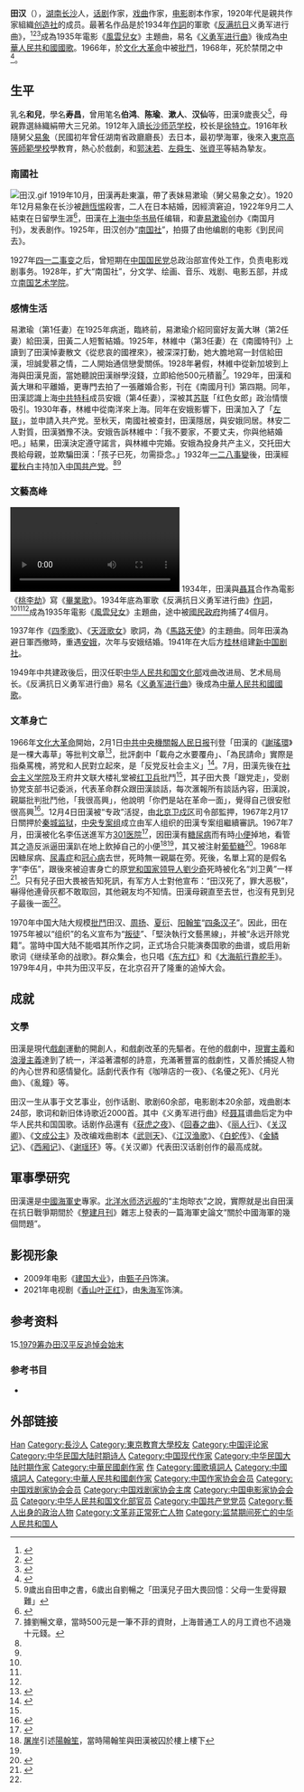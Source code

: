 {{Refimprove|time=2021-11-27T05:26:18+00:00}}
{{Infobox Person
| name   = 田汉
| image  = 1964-01 1964年 田汉.jpg
|caption= 攝於1964年
| imagesize  = 200px
| nationality = {{PRC}}
| birth_date  = {{Birth date|1898|3|12}}
| birth_place = {{QING|湖南省}}[[长沙府|长沙府]]
| death_date  = {{Death date and age|1968|12|10|1898|3|12}} 
| death_place = {{CHN}}[[北京市|北京市]][[海淀區|海淀區]][[中國人民解放軍總醫院|中國人民解放軍總醫院]]
| occupation  = 剧作家、诗人、词作者
| parents = 田禹卿<br/>易克勤<ref>易克勤出自田申之書，另說易克勒。</ref><ref name=田申之書>{{Cite book |title=我的父親田漢 |author=田申 |url=https://books.google.com.hk/books?id=j0pbDwAAQBAJ&pg=PT5 |date=2011-04 |access-date=2020-06-22 |archive-date=2020-06-25 |archive-url=https://web.archive.org/web/20200625085453/https://books.google.com.hk/books?id=j0pbDwAAQBAJ&pg=PT5 |dead-url=no }}</ref>
|siblings= 弟：田壽康（田洪）<br/>田壽麟（田沅）
| spouse = [[易漱瑜|易漱瑜]]（1920年－1925年）<br />[[黄大琳|黄大琳]]（1927年－1929年）<br />[[林维中|林维中]]（1931年－1946年）<br />[[安娥|安　娥]]（1938年－1968年）
| children = 田申（又名田海男，1923年生，母：易漱瑜）<br>[[田大畏|田大畏]]（1931年8月生，母：安娥）<ref name=田大畏憶愛>{{Cite web |url= http://mjlsh.usc.cuhk.edu.hk/Book.aspx?cid=4&tid=3851 |title= 田漢兒子田大畏回憶：父母一生愛得艱難 |publisher= [[香港中文大學中國研究服務中心|香港中文大學中國研究服務中心]] |author= 劉暢 |accessdate= 2020-06-22 |archive-date= 2020-06-23 |archive-url= https://web.archive.org/web/20200623013528/http://mjlsh.usc.cuhk.edu.hk/Book.aspx?cid=4&tid=3851 |dead-url= no }}</ref><br>田野（乳名田瑪琍，1931年11月生，母：林維中）<br>田雲男（1936年生，8歲早夭，母：林維中）
| nationality = {{PRC}}
| party  = {{CPC}} 
}}
'''田汉'''（{{bd|1898年|3月12日|1968年|12月10日}}），[[湖南省_(清)|湖南]][[长沙|长沙]]人，[[话剧|话剧]]作家，[[戏曲|戏曲]]作家，[[电影|电影]]剧本作家，1920年代是親共作家組織[[创造社|创造社]]的成员。最著名作品是於1934年[[作詞|作詞]]的軍歌《[[中国抗日战争|反满抗日]]义勇军进行曲》，<ref name="雲南文獻">{{cite journal|title=淺談聶耳名歌「義勇軍進行曲」|journal=雲南文獻|issue=42|publisher=臺北市雲南省同鄉會|date=2012-12-25|last=曾永介|url=https://taipei.yunnan.tw/index.php/literature/list-5/yunnanliterature42/809-article4212.html|archiveurl=https://web.archive.org/web/20210414083253/https://taipei.yunnan.tw/index.php/literature/list-5/yunnanliterature42/809-article4212.html|archivedate=2021-04-14}}</ref><ref name="宽城">{{cite news|title=中华人民共和国国歌的诞生源于长城抗战|newspaper=河北宽城满族自治县历史博物馆|date=2013-08-29 |last=曹建民|url=http://www.kcbwg.com/Article/ShowInfo.asp?InfoID=102|archiveurl=https://web.archive.org/web/20160818072908/http://www.kcbwg.com/Article/ShowInfo.asp?InfoID=102|archivedate=2016-08-18}}</ref><ref name="辽宁日报2021">{{cite news|title=红色桓仁是国歌原创素材地|newspaper=辽宁日报|via=人民网|date=2021-02-08|last=丛焕宇|url=http://ln.people.com.cn/n2/2021/0208/c378317-34570258.html|archiveurl=https://web.archive.org/web/20211106130632/http://ln.people.com.cn/n2/2021/0208/c378317-34570258.html|archivedate=2021-11-06}}</ref>成為1935年電影《[[風雲兒女|風雲兒女]]》主題曲，易名《[[义勇军进行曲|义勇军进行曲]]》後成為[[中華人民共和國國歌|中華人民共和國國歌]]。1966年，於[[文化大革命|文化大革命]]中被[[批鬥|批鬥]]，1968年，死於禁閉之中<ref name=開放>{{Cite web |url= http://www.open.com.hk/content.php?id=1453 |title= 田漢悲歌伴我行 |publisher= [[開放雜誌|開放雜誌]] |author= 李文西 |date= 2013年7月7日 |accessdate= 2017年8月31日 |archive-date= 2017年8月31日 |archive-url= https://web.archive.org/web/20170831182038/http://www.open.com.hk/content.php?id=1453 |dead-url= no }}</ref>。

== 生平 ==
乳名'''和兒'''，學名'''寿昌'''，曾用笔名'''伯鸿'''、'''陈瑜'''、'''漱人'''、'''汉仙'''等，田漢9歲喪父<ref>9歲出自田申之書，6歲出自劉暢之「田漢兒子田大畏回憶：父母一生愛得艱難」</ref>，母親靠選絲織絹帶大三兄弟。1912年入讀[[长沙师范学校|长沙师范学校]]，校长是[[徐特立|徐特立]]。1916年秋隨舅父[[易象|易象]]（民國初年曾任湖南省政廳廳長）去日本，最初學海軍，後來入[[東京教育大學|東京高等師範學校]]學教育，熱心於戲劇，和[[郭沫若|郭沫若]]、[[左舜生|左舜生]]、[[张資平|张資平]]等結為摯友。

=== 南國社 ===
[[File:田汉.gif|thumb]]
1919年10月，田漢再赴東瀛，帶了表妹易漱瑜（舅父易象之女）。1920年12月易象在长沙被[[趙恆惕|趙恆惕]]殺害，二人在日本結婚，因經濟窘迫，1922年9月二人結束在日留學生涯<ref>{{Cite web |url= http://tianhanfoundation.org/content/?193.html |title= 與田漢青梅竹馬的易漱瑜 |date= 2018-05-29 |work= 南杰文化 |author= 曉維 |accessdate= 2020-06-29 |archive-date= 2019-08-26 |archive-url= https://web.archive.org/web/20190826153310/http://tianhanfoundation.org/content/?193.html |dead-url= no }}</ref>，田漢在[[上海縣|上海]][[中华书局有限公司#成立初期|中华书局]]任编辑，和妻[[易漱瑜|易漱瑜]]创办《南国月刊》，发表剧作。1925年，田汉创办“[[南国社|南国社]]”，拍摄了由他编剧的电影《到民间去》。

1927年[[四一二事变|四一二事变]]之后，曾短期在[[中国国民党|中国国民党]]总政治部宣传处工作，负责电影戏剧事务。1928年，扩大“南国社”，分文学、绘画、音乐、戏剧、电影五部，并成立[[南国艺术学院|南国艺术学院]]。

=== 感情生活 ===
易漱瑜（第1任妻）在1925年病逝，臨終前，易漱瑜介紹同窗好友黃大琳（第2任妻）給田漢，田黃二人短暫結婚。1925年，林維中（第3任妻）在《南國特刊》上讀到了田漢悼妻散文《從悲哀的國裡來》，被深深打動，她大膽地寫一封信給田漢，坦誠愛慕之情，二人開始通信戀愛關係。1928年暑假，林維中從新加坡到上海與田漢見面，當她聽說田漢辦學沒錢，立即給他500元積蓄<ref>據劉暢文章，當時500元是一筆不菲的資財，上海普通工人的月工資也不過幾十元錢。</ref>。1929年，田漢和黃大琳和平離婚，更專門去拍了一張離婚合影，刊在《南國月刊》第四期。同年，田漢認識上海[[中共特科|中共特科]]成员安娥（第4任妻），深被其[[苏联|苏联]]「红色女郎」政治情懷吸引。1930年春，林維中從南洋來上海。同年在安娥影響下，田漢加入了「[[左联|左联]]」，並申請入共产党。至秋天，南國社被查封，田漢隱居，與安娥同居。林安二人對質，田漢猶豫不決。安娥告訴林維中：「我不要家，不要丈夫，你與他結婚吧。」結果，田漢決定遵守諾言，與林維中完婚。安娥為投身共产主义，交托田大畏給母親，並欺騙田漢：「孩子已死，勿需掛念。」1932年[[一二八事變|一二八事變]]後，田漢經[[瞿秋白|瞿秋白]]主持加入[[中国共产党|中国共产党]]。<ref name=田大畏憶愛/><ref name=田申之書/>

=== 文藝高峰 ===
[[File:Street_Angel_(1937_film).ogv|thumb]]
1934年，田漢與[[聶耳|聶耳]]合作為電影《[[桃李劫|桃李劫]]》寫《[[畢業歌|畢業歌]]》。1934年底為軍歌《反满抗日义勇军进行曲》[[作詞|作詞]]，<ref name="雲南文獻"/><ref name="宽城"/><ref name="辽宁日报2021"/>成為1935年電影《[[風雲兒女|風雲兒女]]》主題曲，途中被[[國民政府|國民政府]]拘捕了4個月。

1937年作《[[四季歌_(马路天使)|四季歌]]》、《[[天涯歌女|天涯歌女]]》歌詞，為《[[馬路天使|馬路天使]]》的主題曲。同年田漢為避日軍西撤時，重遇[[安娥|安娥]]，次年与安娥结婚。1941年在大后方[[桂林|桂林]]组建[[新中国剧社|新中国剧社]]。

1949年中共建政後后，田汉任职[[中华人民共和国文化部|中华人民共和国文化部]]戏曲改进局、艺术局局长。《反满抗日义勇军进行曲》易名《[[义勇军进行曲|义勇军进行曲]]》後成為[[中華人民共和國國歌|中華人民共和國國歌]]。
=== 文革身亡 ===
1966年[[文化大革命|文化大革命]]開始，2月1日[[中共中央機關報|中共中央機關報]][[人民日报|人民日报]]刊登「田漢的《[[谢瑶环_(京剧)|謝瑤環]]》是一棵大毒草」等批判文章<ref>{{Cite book |url= https://books.google.com.hk/books?id=KcWX7NqYn9gC&pg=PA424&lpg=PA424 |title= 「樣板戲」編年史: 前篇. 1963-1966年 |author= 李松 |publisher= 秀威出版 |year= 2011 |access-date= 2018-03-09 |archive-date= 2018-03-10 |archive-url= https://web.archive.org/web/20180310010639/https://books.google.com.hk/books?id=KcWX7NqYn9gC&pg=PA424&lpg=PA424 |dead-url= no }}</ref>，批評劇中「載舟之水要覆舟」、「為民請命」實際是指桑罵槐，將党和人民對立起來，是「反党反社会主义」<ref>{{Cite news |author=劉爽 |title=1968年：国歌词作者成了“大叛徒” — — 钱钢老师课上的生日报【52】 |url=https://medium.com/birthday-paper/1968年-国歌词作者成了-大叛徒-钱钢老师课上的生日报-52-117b115b3e7c |quote=人民日报截圖 |publisher=生日報 |date=2016-07-11 |accessdate=2020-09-14 |archive-date=2020-06-27 |archive-url=https://web.archive.org/web/20200627212548/https://medium.com/birthday-paper/1968%E5%B9%B4-%E5%9B%BD%E6%AD%8C%E8%AF%8D%E4%BD%9C%E8%80%85%E6%88%90%E4%BA%86-%E5%A4%A7%E5%8F%9B%E5%BE%92-%E9%92%B1%E9%92%A2%E8%80%81%E5%B8%88%E8%AF%BE%E4%B8%8A%E7%9A%84%E7%94%9F%E6%97%A5%E6%8A%A5-52-117b115b3e7c |dead-url=no }}</ref>。7月，田漢先後在[[社会主义学院|社会主义学院]]及王府井文联大楼礼堂被[[红卫兵|红卫兵]]批鬥<ref name=文人不自由/>，其子田大畏「跟党走」，受剧协党支部书记委派，代表革命群众跟田漢談話，每次滙報所有談話內容，田漢說，親屬批判批鬥他，「我很高興」，他說明「你們是站在革命一面」，覺得自己很安慰很高興<ref>{{Cite report |url= https://www.isuntv.com/cn/watch/e11339 |title= 我的家人：平生一掬憂時淚 |work= [[陽光衛視|陽光網視]] |quote= 田漢之子田大畏自述 |date=  |access-date= 2020-06-23 |archive-date= 2020-06-26 |archive-url= https://web.archive.org/web/20200626063839/https://www.isuntv.com/cn/watch/e11339 |dead-url= no }}</ref>。12月4日田漢被“专政”活捉，由[[北京卫戍区|北京卫戍区]]司令部監押，1967年2月17日關押於[[秦城监狱|秦城监狱]]，[[中央专案组|中央专案组]]成立由军人组织的田漢专案组繼續審訊。1967年7月，田漢被化名李伍送進军方[[301医院|301医院]]<ref name=文人不自由>{{Cite web |author= 張耀傑 |title= 文人不自由：国歌作者田漢文革悲慘命運 |url= http://mjlsh.usc.cuhk.edu.hk/Book.aspx?cid=4&tid=3726 |publisher= 香港中文大學中國研究服務中心 |accessdate= 2020-06-22 |archive-date= 2020-06-20 |archive-url= https://web.archive.org/web/20200620181657/http://mjlsh.usc.cuhk.edu.hk/Book.aspx?cid=4&tid=3726 |dead-url= no }}</ref>，因田漢有[[糖尿病|糖尿病]]而有時[[小便|小便]]掉地，看管其之造反派逼田漢趴在地上飲掉自己的小便<ref>[[屠岸|屠岸]]引述[[陽翰笙|陽翰笙]]，當時陽翰笙與田漢被囚於樓上樓下</ref><ref name=凤凰卫视我的中国心/>，其又被注射[[葡萄糖|葡萄糖]]<ref>{{Cite report |url=https://www.youtube.com/watch?v=nrZyGzOgtL8&t=826 |title=鏗鏘集：命運協奏曲 |work=香港電台 |quote=田漢之孫田鋼語 |date=2018-04-18 |access-date=2020-06-23 |archive-date=2020-08-06 |archive-url=https://web.archive.org/web/20200806234420/https://www.youtube.com/watch?v=nrZyGzOgtL8&t=826 |dead-url=no }}</ref>。1968年因糖尿病、[[尿毒症|尿毒症]]和[[冠心病|冠心病]]去世，死時無一親屬在旁。死後，名單上寫的是假名字“李伍”，跟後來被迫害身亡的原[[党和国家领导人|党和国家领导人]][[劉少奇|劉少奇]]死時被化名“刘卫黄”一样<ref name=凤凰卫视我的中国心>{{Cite web |url= http://news.ifeng.com/history/phtv/wdzgx/detail_2011_10/14/9858336_5.shtml |title= 国歌词作者文革中被逼死：生前被迫喝下自己小便 |publisher= [[凤凰卫视|凤凰卫视]] |date= 2011年10月14日 |accessdate= 2017年8月31日 |archive-date= 2017年8月31日 |archive-url= https://web.archive.org/web/20170831180512/http://news.ifeng.com/history/phtv/wdzgx/detail_2011_10/14/9858336_5.shtml |dead-url= no }}</ref>。只有兒子田大畏被告知死訊，有军方人士對他宣布：“田汉死了，罪大恶极”，嚇得他連骨灰都不敢取回，其他親友均不知情。田漢母親直至去世，也沒有見到兒子最後一面<ref name=開放/>。 

1970年中国大陆大规模[[批鬥|批鬥]]田汉、[[周扬_(政治人物)|周扬]]、[[夏衍|夏衍]]、[[阳翰笙|阳翰笙]]“[[四条汉子|四条汉子]]”。因此，田在1975年被以“组织”的名义宣布为“[[叛徒|叛徒]]”、「堅決執行文藝黑線」，并被“永远开除党籍”。當時中国大陆不能唱其所作之詞，正式场合只能演奏国歌的曲谱，或启用新歌词《继续革命的战歌》。群众集会，也只唱《[[东方红_(歌曲)|东方红]]》和《[[大海航行靠舵手|大海航行靠舵手]]》。1979年4月，中共为田汉平反，在北京召开了隆重的追悼大会。
==成就==
===文學===
田漢是現代[[戲劇|戲劇]]運動的開創人，和戲劇改革的先驅者。在他的戲劇中，[[現實主義|現實主義]]和[[浪漫主義|浪漫主義]]達到了統一，洋溢著濃郁的詩意，充滿著豐富的戲劇性，又善於捕捉人物的內心世界和感情變化。話劇代表作有《咖啡店的一夜》、《名優之死》、《月光曲》、《亂鐘》等。

田汉一生从事于文艺事业，创作话剧、歌剧60余部，电影剧本20余部，戏曲剧本24部，歌词和新旧体诗歌近2000首。其中《义勇军进行曲》经[[聂耳|聂耳]]谱曲后定为中华人民共和国国歌。话剧作品還有《[[获虎之夜|获虎之夜]]》、《[[回春之曲|回春之曲]]》、《[[丽人行_(话剧)|丽人行]]》、《[[关汉卿_(话剧)|关汉卿]]》、《[[文成公主|文成公主]]》及改编戏曲剧本《[[武则天|武则天]]》、《[[江汉渔歌|江汉渔歌]]》、《[[白蛇传|白蛇传]]》、《[[金鳞记|金鳞记]]》、《[[西厢记|西厢记]]》、《[[谢瑶环_(京剧)|谢瑶环]]》等。《关汉卿》代表田汉话剧创作的最高成就。

== 軍事學研究 ==
田漢還是[[中國海軍史|中國海軍史]]專家。[[北洋水师|北洋水师]][[济远舰|济远舰]]的“主炮晾衣”之說，實際就是出自田漢在抗日戰爭期間於《[[整建月刊|整建月刊]]》雜志上發表的一篇海軍史論文“關於中國海軍的幾個問題”。

== 影视形象 ==
*2009年电影《[[建国大业|建国大业]]》，由[[甄子丹|甄子丹]]饰演。
*2021年电视剧《[[香山叶正红|香山叶正红]]》，由[[朱海军_(演员)|朱海军]]饰演。

== 参考资料 ==
{{reflist}}  15.[http://news.sohu.com/20100929/n275341724.shtml 1979筹办田汉平反追悼会始末] {{Wayback|url=http://news.sohu.com/20100929/n275341724.shtml |date=20210822153054 }}

=== 参考书目 ===
* {{cite book|author=张耀杰|title=影剧之王田汉|publisher=山西教育出版社}}

== 外部链接 ==
{{Wikisource author}}
{{中国近现代文学}}
{{中华全国文学工作者协会第一届全国委员会}}
{{中国作家协会第二届理事会}}
{{中国民间文艺研究会第一届理事会}}
{{中华全国戏剧工作者协会第一届全国委员会}}
{{中国戏剧家协会第二届理事会}}
{{中华全国电影艺术工作者协会第一届全国委员会}}
{{中国电影工作者协会第三届理事会}}
{{中华全国文学艺术界联合会第一届全国委员会}}
{{中国文学艺术界联合会第二届全国委员会}}
{{中国文学艺术界联合会第三届全国委员会}}
{{Authority control}}
{{DEFAULTSORT:Tian}}
[[Category:田姓|Han]]
[[Category:長沙人|Category:長沙人]]
[[Category:東京教育大學校友|Category:東京教育大學校友]]
[[Category:中国评论家|Category:中国评论家]]
[[Category:中华民国大陆时期诗人|Category:中华民国大陆时期诗人]]
[[Category:中国现代作家|Category:中国现代作家]]
[[Category:中华民国大陆时期作家|Category:中华民国大陆时期作家]]
[[Category:中華民國劇作家|Category:中華民國劇作家]]
[[Category:中华人民共和国国歌|作]]
[[Category:國歌填詞人|Category:國歌填詞人]]
[[Category:中國填詞人|Category:中國填詞人]]
[[Category:中華人民共和國劇作家|Category:中華人民共和國劇作家]]
[[Category:中国作家协会会员|Category:中国作家协会会员]]
[[Category:中国戏剧家协会会员|Category:中国戏剧家协会会员]]
[[Category:中国戏剧家协会主席|Category:中国戏剧家协会主席]]
[[Category:中国电影家协会会员|Category:中国电影家协会会员]]
[[Category:中华人民共和国文化部官员|Category:中华人民共和国文化部官员]]
[[Category:中国共产党党员|Category:中国共产党党员]]
[[Category:藝人出身的政治人物|Category:藝人出身的政治人物]]
[[Category:文革非正常死亡人物|Category:文革非正常死亡人物]]
[[Category:监禁期间死亡的中华人民共和国人|Category:监禁期间死亡的中华人民共和国人]]